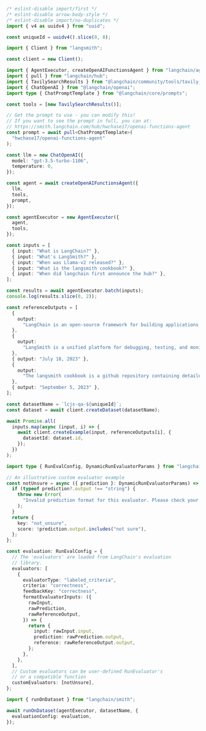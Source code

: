 ```typescript
/* eslint-disable import/first */
/* eslint-disable arrow-body-style */
/* eslint-disable import/no-duplicates */
import { v4 as uuidv4 } from "uuid";

const uniqueId = uuidv4().slice(0, 8);

import { Client } from "langsmith";

const client = new Client();

import { AgentExecutor, createOpenAIFunctionsAgent } from "langchain/agents";
import { pull } from "langchain/hub";
import { TavilySearchResults } from "@langchain/community/tools/tavily_search";
import { ChatOpenAI } from "@langchain/openai";
import type { ChatPromptTemplate } from "@langchain/core/prompts";

const tools = [new TavilySearchResults()];

// Get the prompt to use - you can modify this!
// If you want to see the prompt in full, you can at:
// https://smith.langchain.com/hub/hwchase17/openai-functions-agent
const prompt = await pull<ChatPromptTemplate>(
  "hwchase17/openai-functions-agent"
);

const llm = new ChatOpenAI({
  model: "gpt-3.5-turbo-1106",
  temperature: 0,
});

const agent = await createOpenAIFunctionsAgent({
  llm,
  tools,
  prompt,
});

const agentExecutor = new AgentExecutor({
  agent,
  tools,
});

const inputs = [
  { input: "What is LangChain?" },
  { input: "What's LangSmith?" },
  { input: "When was Llama-v2 released?" },
  { input: "What is the langsmith cookbook?" },
  { input: "When did langchain first announce the hub?" },
];

const results = await agentExecutor.batch(inputs);
console.log(results.slice(0, 2));

const referenceOutputs = [
  {
    output:
      "LangChain is an open-source framework for building applications using large language models. It is also the name of the company building LangSmith.",
  },
  {
    output:
      "LangSmith is a unified platform for debugging, testing, and monitoring language model applications and agents powered by LangChain",
  },
  { output: "July 18, 2023" },
  {
    output:
      "The langsmith cookbook is a github repository containing detailed examples of how to use LangSmith to debug, evaluate, and monitor large language model-powered applications.",
  },
  { output: "September 5, 2023" },
];

const datasetName = `lcjs-qa-${uniqueId}`;
const dataset = await client.createDataset(datasetName);

await Promise.all(
  inputs.map(async (input, i) => {
    await client.createExample(input, referenceOutputs[i], {
      datasetId: dataset.id,
    });
  })
);

import type { RunEvalConfig, DynamicRunEvaluatorParams } from "langchain/smith";

// An illustrative custom evaluator example
const notUnsure = async ({ prediction }: DynamicRunEvaluatorParams) => {
  if (typeof prediction?.output !== "string") {
    throw new Error(
      "Invalid prediction format for this evaluator. Please check your chain's outputs and try again."
    );
  }
  return {
    key: "not_unsure",
    score: !prediction.output.includes("not sure"),
  };
};

const evaluation: RunEvalConfig = {
  // The 'evaluators' are loaded from LangChain's evaluation
  // library.
  evaluators: [
    {
      evaluatorType: "labeled_criteria",
      criteria: "correctness",
      feedbackKey: "correctness",
      formatEvaluatorInputs: ({
        rawInput,
        rawPrediction,
        rawReferenceOutput,
      }) => {
        return {
          input: rawInput.input,
          prediction: rawPrediction.output,
          reference: rawReferenceOutput.output,
        };
      },
    },
  ],
  // Custom evaluators can be user-defined RunEvaluator's
  // or a compatible function
  customEvaluators: [notUnsure],
};

import { runOnDataset } from "langchain/smith";

await runOnDataset(agentExecutor, datasetName, {
  evaluationConfig: evaluation,
});
```